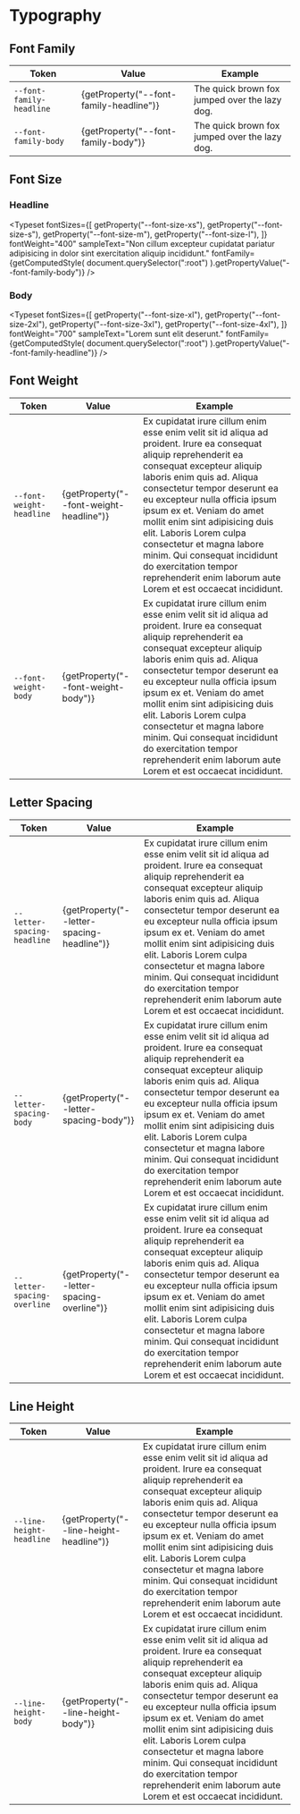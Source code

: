 
<Meta title="Tokens/Typography" />

# Typography

## Font Family

<table>
  <thead>
    <tr>
      <th>Token</th>
      <th>Value</th>
      <th>Example</th>
    </tr>
  </thead>
  <tbody>
    <tr>
      <td>
        <code>--font-family-headline</code>
      </td>
      <td>{getProperty("--font-family-headline")}</td>
      <td>
        <span style={{ fontFamily: "var(--font-family-headline)" }}>
          The quick brown fox jumped over the lazy dog.
        </span>
      </td>
    </tr>
    <tr>
      <td>
        <code>--font-family-body</code>
      </td>
      <td>{getProperty("--font-family-body")}</td>
      <td>
        <span style={{ fontFamily: "var(--font-family-body)" }}>
          The quick brown fox jumped over the lazy dog.
        </span>
      </td>
    </tr>
  </tbody>
</table>

## Font Size

### Headline

<Typeset
  fontSizes={[
    getProperty("--font-size-xs"),
    getProperty("--font-size-s"),
    getProperty("--font-size-m"),
    getProperty("--font-size-l"),
  ]}
  fontWeight="400"
  sampleText="Non cillum excepteur cupidatat pariatur adipisicing in dolor sint exercitation aliquip incididunt."
  fontFamily={getComputedStyle(
    document.querySelector(":root")
  ).getPropertyValue("--font-family-body")}
/>

### Body

<Typeset
  fontSizes={[
    getProperty("--font-size-xl"),
    getProperty("--font-size-2xl"),
    getProperty("--font-size-3xl"),
    getProperty("--font-size-4xl"),
  ]}
  fontWeight="700"
  sampleText="Lorem sunt elit deserunt."
  fontFamily={getComputedStyle(
    document.querySelector(":root")
  ).getPropertyValue("--font-family-headline")}
/>

## Font Weight

<table>
  <thead>
    <tr>
      <th>Token</th>
      <th>Value</th>
      <th>Example</th>
    </tr>
  </thead>
  <tbody>
    <tr>
      <td>
        <code>--font-weight-headline</code>
      </td>
      <td>{getProperty("--font-weight-headline")}</td>
      <td>
        <span style={{ fontWeight: "var(--font-weight-headline)" }}>
          Ex cupidatat irure cillum enim esse enim velit sit id aliqua ad
          proident. Irure ea consequat aliquip reprehenderit ea consequat
          excepteur aliquip laboris enim quis ad. Aliqua consectetur tempor
          deserunt ea eu excepteur nulla officia ipsum ipsum ex et. Veniam do
          amet mollit enim sint adipisicing duis elit. Laboris Lorem culpa
          consectetur et magna labore minim. Qui consequat incididunt do
          exercitation tempor reprehenderit enim laborum aute Lorem et est
          occaecat incididunt.
        </span>
      </td>
    </tr>
    <tr>
      <td>
        <code>--font-weight-body</code>
      </td>
      <td>{getProperty("--font-weight-body")}</td>
      <td>
        <span style={{ fontWeight: "var(--font-weight-body)" }}>
          Ex cupidatat irure cillum enim esse enim velit sit id aliqua ad
          proident. Irure ea consequat aliquip reprehenderit ea consequat
          excepteur aliquip laboris enim quis ad. Aliqua consectetur tempor
          deserunt ea eu excepteur nulla officia ipsum ipsum ex et. Veniam do
          amet mollit enim sint adipisicing duis elit. Laboris Lorem culpa
          consectetur et magna labore minim. Qui consequat incididunt do
          exercitation tempor reprehenderit enim laborum aute Lorem et est
          occaecat incididunt.
        </span>
      </td>
    </tr>
  </tbody>
</table>

## Letter Spacing

<table>
  <thead>
    <tr>
      <th>Token</th>
      <th>Value</th>
      <th>Example</th>
    </tr>
  </thead>
  <tbody>
    <tr>
      <td>
        <code>--letter-spacing-headline</code>
      </td>
      <td>{getProperty("--letter-spacing-headline")}</td>
      <td>
        <span
          style={{
            letterSpacing: "var(--letter-spacing-headline)",
          }}
        >
          Ex cupidatat irure cillum enim esse enim velit sit id aliqua ad
          proident. Irure ea consequat aliquip reprehenderit ea consequat
          excepteur aliquip laboris enim quis ad. Aliqua consectetur tempor
          deserunt ea eu excepteur nulla officia ipsum ipsum ex et. Veniam do
          amet mollit enim sint adipisicing duis elit. Laboris Lorem culpa
          consectetur et magna labore minim. Qui consequat incididunt do
          exercitation tempor reprehenderit enim laborum aute Lorem et est
          occaecat incididunt.
        </span>
      </td>
    </tr>
    <tr>
      <td>
        <code>--letter-spacing-body</code>
      </td>
      <td>{getProperty("--letter-spacing-body")}</td>
      <td>
        <span style={{ letterSpacing: "var(--letter-spacing-body)" }}>
          Ex cupidatat irure cillum enim esse enim velit sit id aliqua ad
          proident. Irure ea consequat aliquip reprehenderit ea consequat
          excepteur aliquip laboris enim quis ad. Aliqua consectetur tempor
          deserunt ea eu excepteur nulla officia ipsum ipsum ex et. Veniam do
          amet mollit enim sint adipisicing duis elit. Laboris Lorem culpa
          consectetur et magna labore minim. Qui consequat incididunt do
          exercitation tempor reprehenderit enim laborum aute Lorem et est
          occaecat incididunt.
        </span>
      </td>
    </tr>
    <tr>
      <td>
        <code>--letter-spacing-overline</code>
      </td>
      <td>{getProperty("--letter-spacing-overline")}</td>
      <td>
        <span
          style={{
            letterSpacing: "var(--letter-spacing-overline)",
            textTransform: "uppercase",
          }}
        >
          Ex cupidatat irure cillum enim esse enim velit sit id aliqua ad
          proident. Irure ea consequat aliquip reprehenderit ea consequat
          excepteur aliquip laboris enim quis ad. Aliqua consectetur tempor
          deserunt ea eu excepteur nulla officia ipsum ipsum ex et. Veniam do
          amet mollit enim sint adipisicing duis elit. Laboris Lorem culpa
          consectetur et magna labore minim. Qui consequat incididunt do
          exercitation tempor reprehenderit enim laborum aute Lorem et est
          occaecat incididunt.
        </span>
      </td>
    </tr>
  </tbody>
</table>

## Line Height

<table>
  <thead>
    <tr>
      <th>Token</th>
      <th>Value</th>
      <th>Example</th>
    </tr>
  </thead>
  <tbody>
    <tr>
      <td>
        <code>--line-height-headline</code>
      </td>
      <td>{getProperty("--line-height-headline")}</td>
      <td>
        <div style={{ lineHeight: "var(--line-height-headline)" }}>
          Ex cupidatat irure cillum enim esse enim velit sit id aliqua ad
          proident. Irure ea consequat aliquip reprehenderit ea consequat
          excepteur aliquip laboris enim quis ad. Aliqua consectetur tempor
          deserunt ea eu excepteur nulla officia ipsum ipsum ex et. Veniam do
          amet mollit enim sint adipisicing duis elit. Laboris Lorem culpa
          consectetur et magna labore minim. Qui consequat incididunt do
          exercitation tempor reprehenderit enim laborum aute Lorem et est
          occaecat incididunt.
        </div>
      </td>
    </tr>
    <tr>
      <td>
        <code>--line-height-body</code>
      </td>
      <td>{getProperty("--line-height-body")}</td>
      <td>
        <div style={{ lineHeight: "var(--line-height-body)" }}>
          Ex cupidatat irure cillum enim esse enim velit sit id aliqua ad
          proident. Irure ea consequat aliquip reprehenderit ea consequat
          excepteur aliquip laboris enim quis ad. Aliqua consectetur tempor
          deserunt ea eu excepteur nulla officia ipsum ipsum ex et. Veniam do
          amet mollit enim sint adipisicing duis elit. Laboris Lorem culpa
          consectetur et magna labore minim. Qui consequat incididunt do
          exercitation tempor reprehenderit enim laborum aute Lorem et est
          occaecat incididunt.
        </div>
      </td>
    </tr>
  </tbody>
</table>
